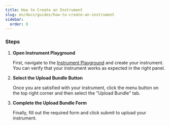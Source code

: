```yaml
---
title: How to Create an Instrument
slug: en/docs/guides/how-to-create-an-instrument
sidebar:
  order: 0
---
```



### Steps

<Steps>

1.  **Open Instrument Playground**

    First, navigate to the [Instrument Playground](https://playground.opendatacapture.org/) and create your instrument. You can verify that your instrument works as expected in the right panel.

    <Screenshot alt="playground editor" name="playground-editor" />

2.  **Select the Upload Bundle Button**

    Once you are satisfied with your instrument, click the menu button on the top right corner and then select the "Upload Bundle" tab.

    <Screenshot alt="select upload bundle button" name="playground-upload-bundle-button" />

3.  **Complete the Upload Bundle Form**

    Finally, fill out the required form and click submit to upload your instrument.

    <Screenshot alt="upload bundle form" name="upload-bundle" />

</Steps>

